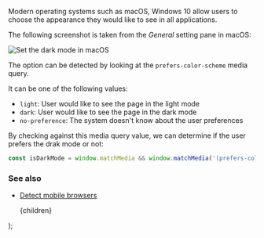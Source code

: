 
Modern operating systems such as macOS, Windows 10 allow users to choose the appearance they would like to see in all applications.

The following screenshot is taken from the _General_ setting pane in macOS:

![Set the dark mode in macOS](/assets/appearance-setting.png)

The option can be detected by looking at the `prefers-color-scheme` media query.

It can be one of the following values:

-   `light`: User would like to see the page in the light mode
-   `dark`: User would like to see the page in the dark mode
-   `no-preference`: The system doesn't know about the user preferences

By checking against this media query value, we can determine if the user prefers the drak mode or not:

```js
const isDarkMode = window.matchMedia && window.matchMedia('(prefers-color-scheme: dark)').matches;
```

### See also

-   [Detect mobile browsers](/detect-mobile-browsers)

    <PostLayout keywords="detect dark mode, prefers-color-scheme" title="Detect the dark mode">
        {children}
    </PostLayout>
);
